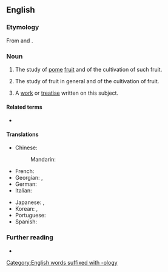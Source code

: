 ==English==

===Etymology===
From {{der|en|la|pōmum ||fruit}} and {{m|en|-ology}}.

===Noun===
{{en-noun|-|pomologies}}

# {{lb|en|botany}} The study of [[pome]] [[fruit]] and of the cultivation of such fruit.
# {{lb|en|botany}} The study of fruit in general and of the cultivation of fruit.
# A [[work]] or [[treatise]] written on this subject.

====Related terms====
* {{l|en|fruticulture}}

====Translations====
{{trans-top}}
* Chinese:
*: Mandarin: {{t+|cmn|果樹學|tr=guǒshùxué}}
* French: {{t+|fr|pomologie}}
* Georgian: {{t|ka|ჯიშთმცოდნეობა}}, {{t|ka|პომოლოგია}}
* German: {{t+|de|Pomologie|f}}
* Italian: {{t|it|pomologia}}
{{trans-mid}}
* Japanese: {{t|ja|果実学|tr=kajitsugaku}}, {{t|ja|果樹園芸学|tr=kajuengeigaku}}
* Korean: {{t|ko|과실학 (果實學)}}, {{t|ko|과수 원예학 (果樹園藝學)}}
* Portuguese: {{t|pt|pomologia}}
* Spanish: {{t|es|pomologia}}
{{trans-bottom}}

===Further reading===
* {{pedia}}

[[Category:English words suffixed with -ology]]